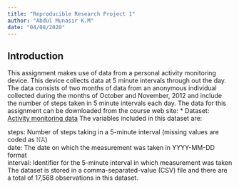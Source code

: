 ```yaml
---
title: "Reproducible Research Project 1"
author: "Abdul Munasir K.M"
date: "04/08/2020"
---
```


## Introduction
This assignment makes use of data from a personal activity monitoring device. This device collects data at 5 minute intervals through out the day. The data consists of two months of data from an anonymous individual collected during the months of October and November, 2012 and include the number of steps taken in 5 minute intervals each day.
The data for this assignment can be downloaded from the course web site:
* Dataset: [Activity monitoring data](https://d396qusza40orc.cloudfront.net/repdata%2Fdata%2Factivity.zip) 
The variables included in this dataset are:

steps: Number of steps taking in a 5-minute interval (missing values are coded as 𝙽𝙰) </br>
date: The date on which the measurement was taken in YYYY-MM-DD format </br>
interval: Identifier for the 5-minute interval in which measurement was taken </br>
The dataset is stored in a comma-separated-value (CSV) file and there are a total of 17,568 observations in this dataset. 
